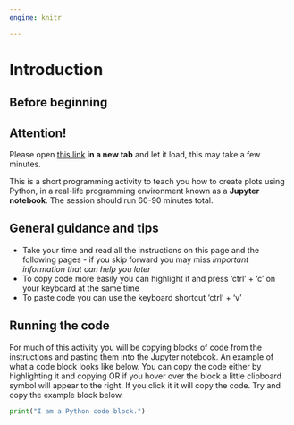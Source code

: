 ```yaml
---
engine: knitr

---
```


# Introduction

## Before beginning

::: {.callout-tip appearance="simple"}
## Attention!

Please open [this link](https://mybinder.org/v2/gh/CBFLivUni/scholars_event/HEAD?urlpath=%2Fdoc%2Ftree%2Findex.ipynb) **in a new tab** and let it load, this may take a few minutes.
:::

This is a short programming activity to teach you how to create plots using Python, in a real-life programming environment known as a **Jupyter notebook**. The session should run 60-90 minutes total. 

## General guidance and tips

-   Take your time and read all the instructions on this page and the following pages - if you skip forward you may miss *important information that can help you later*
-   To copy code more easily you can highlight it and press 'ctrl' + 'c' on your keyboard at the same time
-   To paste code you can use the keyboard shortcut 'ctrl' + 'v'


## Running the code

For much of this activity you will be copying blocks of code from the instructions and pasting them into the Jupyter notebook. An example of what a code block looks like below. You can copy the code either by highlighting it and copying OR if you hover over the block a little clipboard symbol will appear to the right. If you click it it will copy the code. Try and copy the example block below.


```python

print("I am a Python code block.")

```